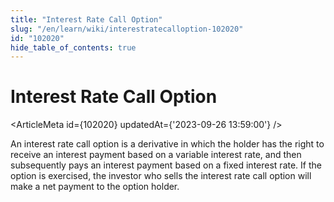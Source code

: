 ```yaml
---
title: "Interest Rate Call Option"
slug: "/en/learn/wiki/interestratecalloption-102020"
id: "102020"
hide_table_of_contents: true
---
```



# Interest Rate Call Option

<ArticleMeta id={102020} updatedAt={'2023-09-26 13:59:00'} />
<div className='border-solid border-b border-t-0 my-4 border-[var(--ifm-color-gray-300)]' />

An interest rate call option is a derivative in which the holder has the right to receive an interest payment based on a variable interest rate, and then subsequently pays an interest payment based on a fixed interest rate. If the option is exercised, the investor who sells the interest rate call option will make a net payment to the option holder.
